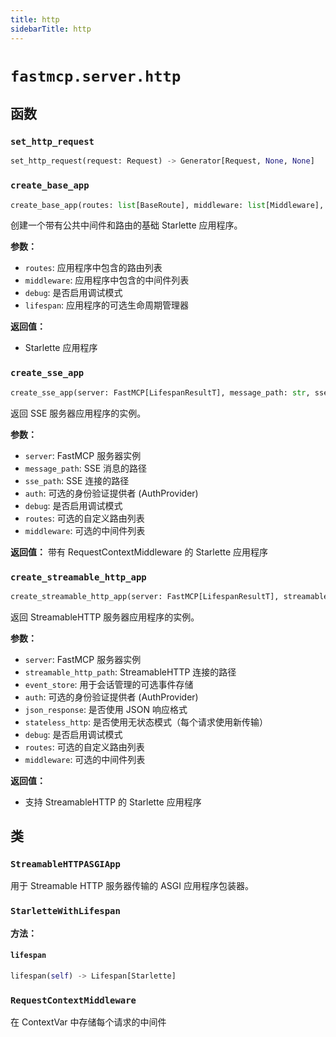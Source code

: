 ```yaml
---
title: http
sidebarTitle: http
---
```


# `fastmcp.server.http`

## 函数

### `set_http_request` <sup><a href="https://github.com/jlowin/fastmcp/blob/main/src/fastmcp/server/http.py#L80" target="_blank"><Icon icon="github" style="width: 14px; height: 14px;" /></a></sup>

```python
set_http_request(request: Request) -> Generator[Request, None, None]
```

### `create_base_app` <sup><a href="https://github.com/jlowin/fastmcp/blob/main/src/fastmcp/server/http.py#L104" target="_blank"><Icon icon="github" style="width: 14px; height: 14px;" /></a></sup>

```python
create_base_app(routes: list[BaseRoute], middleware: list[Middleware], debug: bool = False, lifespan: Callable | None = None) -> StarletteWithLifespan
```


创建一个带有公共中间件和路由的基础 Starlette 应用程序。

**参数：**
- `routes`: 应用程序中包含的路由列表
- `middleware`: 应用程序中包含的中间件列表
- `debug`: 是否启用调试模式
- `lifespan`: 应用程序的可选生命周期管理器

**返回值：**
- Starlette 应用程序


### `create_sse_app` <sup><a href="https://github.com/jlowin/fastmcp/blob/main/src/fastmcp/server/http.py#L132" target="_blank"><Icon icon="github" style="width: 14px; height: 14px;" /></a></sup>

```python
create_sse_app(server: FastMCP[LifespanResultT], message_path: str, sse_path: str, auth: AuthProvider | None = None, debug: bool = False, routes: list[BaseRoute] | None = None, middleware: list[Middleware] | None = None) -> StarletteWithLifespan
```


返回 SSE 服务器应用程序的实例。

**参数：**
- `server`: FastMCP 服务器实例
- `message_path`: SSE 消息的路径
- `sse_path`: SSE 连接的路径
- `auth`: 可选的身份验证提供者 (AuthProvider)
- `debug`: 是否启用调试模式
- `routes`: 可选的自定义路由列表
- `middleware`: 可选的中间件列表

**返回值：**
    带有 RequestContextMiddleware 的 Starlette 应用程序


### `create_streamable_http_app` <sup><a href="https://github.com/jlowin/fastmcp/blob/main/src/fastmcp/server/http.py#L251" target="_blank"><Icon icon="github" style="width: 14px; height: 14px;" /></a></sup>

```python
create_streamable_http_app(server: FastMCP[LifespanResultT], streamable_http_path: str, event_store: EventStore | None = None, auth: AuthProvider | None = None, json_response: bool = False, stateless_http: bool = False, debug: bool = False, routes: list[BaseRoute] | None = None, middleware: list[Middleware] | None = None) -> StarletteWithLifespan
```


返回 StreamableHTTP 服务器应用程序的实例。

**参数：**
- `server`: FastMCP 服务器实例
- `streamable_http_path`: StreamableHTTP 连接的路径
- `event_store`: 用于会话管理的可选事件存储
- `auth`: 可选的身份验证提供者 (AuthProvider)
- `json_response`: 是否使用 JSON 响应格式
- `stateless_http`: 是否使用无状态模式（每个请求使用新传输）
- `debug`: 是否启用调试模式
- `routes`: 可选的自定义路由列表
- `middleware`: 可选的中间件列表

**返回值：**
- 支持 StreamableHTTP 的 Starlette 应用程序


## 类

### `StreamableHTTPASGIApp` <sup><a href="https://github.com/jlowin/fastmcp/blob/main/src/fastmcp/server/http.py#L35" target="_blank"><Icon icon="github" style="width: 14px; height: 14px;" /></a></sup>


用于 Streamable HTTP 服务器传输的 ASGI 应用程序包装器。


### `StarletteWithLifespan` <sup><a href="https://github.com/jlowin/fastmcp/blob/main/src/fastmcp/server/http.py#L73" target="_blank"><Icon icon="github" style="width: 14px; height: 14px;" /></a></sup>

**方法：**

#### `lifespan` <sup><a href="https://github.com/jlowin/fastmcp/blob/main/src/fastmcp/server/http.py#L75" target="_blank"><Icon icon="github" style="width: 14px; height: 14px;" /></a></sup>

```python
lifespan(self) -> Lifespan[Starlette]
```

### `RequestContextMiddleware` <sup><a href="https://github.com/jlowin/fastmcp/blob/main/src/fastmcp/server/http.py#L88" target="_blank"><Icon icon="github" style="width: 14px; height: 14px;" /></a></sup>


在 ContextVar 中存储每个请求的中间件

